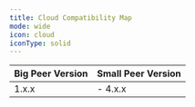 ```yaml
---
title: Cloud Compatibility Map
mode: wide
icon: cloud
iconType: solid
---
```


| **Big Peer Version** | **Small Peer Version** |
| -------------------- | ---------------------- |
| 1.x.x                | - 4.x.x                |

